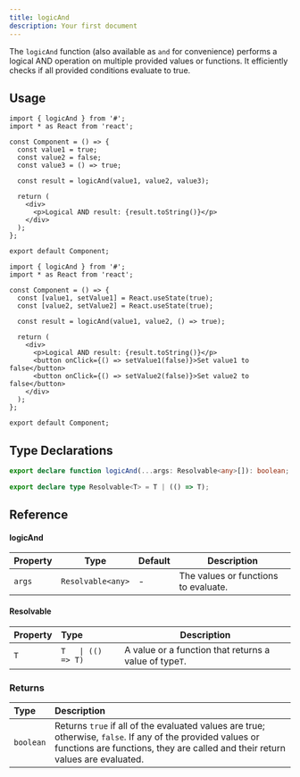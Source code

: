 ```yaml
---
title: logicAnd
description: Your first document
---
```


The `logicAnd` function (also available as `and` for convenience) performs a logical AND operation on multiple provided values or functions. It efficiently checks if all provided conditions evaluate to true.

## Usage

```tsx
import { logicAnd } from '#';
import * as React from 'react';

const Component = () => {
  const value1 = true;
  const value2 = false;
  const value3 = () => true;

  const result = logicAnd(value1, value2, value3);

  return (
    <div>
      <p>Logical AND result: {result.toString()}</p>
    </div>
  );
};

export default Component;
```

```tsx
import { logicAnd } from '#';
import * as React from 'react';

const Component = () => {
  const [value1, setValue1] = React.useState(true);
  const [value2, setValue2] = React.useState(true);

  const result = logicAnd(value1, value2, () => true);

  return (
    <div>
      <p>Logical AND result: {result.toString()}</p>
      <button onClick={() => setValue1(false)}>Set value1 to false</button>
      <button onClick={() => setValue2(false)}>Set value2 to false</button>
    </div>
  );
};

export default Component;
```

## Type Declarations

```typescript
export declare function logicAnd(...args: Resolvable<any>[]): boolean;

export declare type Resolvable<T> = T | (() => T);
```

## Reference

#### logicAnd

| Property | Type              | Default | Description                          |
| -------- | ----------------- | ------- | ------------------------------------ |
| `args`   | `Resolvable<any>` | -       | The values or functions to evaluate. |

#### Resolvable

| Property | Type               | Description                                            |
| :------- | :----------------- | ------------------------------------------------------ |
| `T`      | `T   \| (() => T)` | A value or a function that returns a value of type`T`. |

### Returns

| Type      | Description                                                                                                                                                                                  |
| :-------- | :------------------------------------------------------------------------------------------------------------------------------------------------------------------------------------------- |
| `boolean` | Returns `true` if all of the evaluated values are true; otherwise, `false`. If any of the provided values or functions are functions, they are called and their return values are evaluated. |